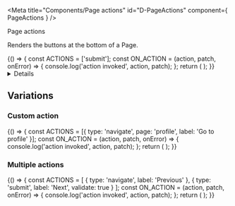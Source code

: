 <!-- Global imports -->

<!-- Local imports -->

<!-- JSON documents -->

<Meta title="Components/Page actions" id="D-PageActions" component={ PageActions } />

<Heading size="xl" caption="Components">Page actions</Heading>

Renders the buttons at the bottom of a Page.

<Canvas withToolbar>
  <Story name="Default">
    {() => {
      const ACTIONS = ['submit'];
      const ON_ACTION = (action, patch, onError) => {
        console.log('action invoked', action, patch);
      };
      return (
        <PageActions actions={ACTIONS} onAction={ON_ACTION} />
      );
    }}
  </Story>
</Canvas>

<Details summary="Properties" className="no-indent">
  <ArgsTable of={ PageActions } />
</Details>

## Variations
### Custom action

<Canvas>
  <Story name="Custom action">
    {() => {
      const ACTIONS = [{ type: 'navigate', page: 'profile', label: 'Go to profile' }];
      const ON_ACTION = (action, patch, onError) => {
        console.log('action invoked', action, patch);
      };
      return (
        <PageActions actions={ACTIONS} onAction={ON_ACTION} />
      );
    }}
  </Story>
</Canvas>

### Multiple actions

<Canvas>
  <Story name="Multiple actions">
    {() => {
      const ACTIONS = [
        { type: 'navigate', label: 'Previous' },
        { type: 'submit', label: 'Next', validate: true }
      ];
      const ON_ACTION = (action, patch, onError) => {
        console.log('action invoked', action, patch);
      };
      return (
        <PageActions actions={ACTIONS} onAction={ON_ACTION} />
      );
    }}
  </Story>
</Canvas>
